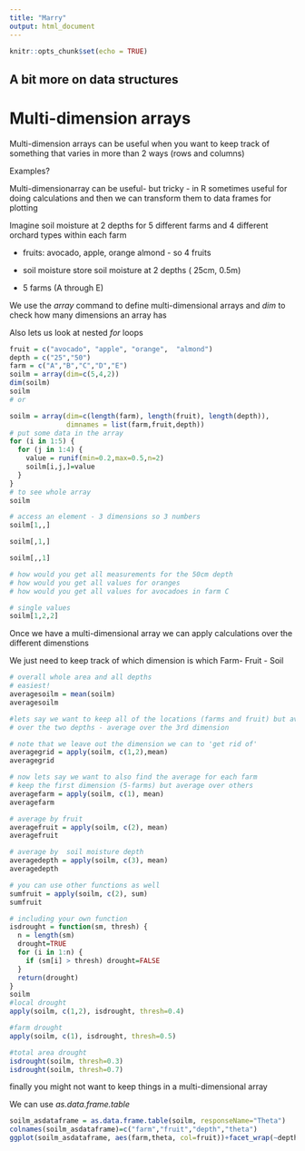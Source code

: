 ```yaml
---
title: "Marry"
output: html_document
---
```


```r
knitr::opts_chunk$set(echo = TRUE)
```

## A bit more on data structures

# Multi-dimension arrays

Multi-dimension arrays can be useful when you want to keep track of something that varies in more than 2 ways (rows and columns)


Examples?

Multi-dimensionarray can be useful- but tricky - 
in R sometimes useful for
doing calculations and then we can transform them to data frames for plotting

Imagine
soil moisture at 2 depths for 5 different farms
and 4 different orchard types within each farm

* fruits: 
  avocado, apple,  orange  almond - so 4 fruits
 
* soil moisture 
  store soil moisture at 2 depths 
 ( 25cm, 0.5m)
 
* 5 farms (A through E)


We use the *array* command to define multi-dimensional arrays
and *dim* to check how many dimensions an array has

Also lets us look at nested *for* loops

```r

fruit = c("avocado", "apple", "orange",  "almond")
depth = c("25","50")
farm = c("A","B","C","D","E")
soilm = array(dim=c(5,4,2))
dim(soilm)
soilm
# or 

soilm = array(dim=c(length(farm), length(fruit), length(depth)),
              dimnames = list(farm,fruit,depth))
# put some data in the array
for (i in 1:5) {
  for (j in 1:4) {
    value = runif(min=0.2,max=0.5,n=2)
    soilm[i,j,]=value
  }
}
# to see whole array
soilm

# access an element - 3 dimensions so 3 numbers
soilm[1,,]

soilm[,1,]

soilm[,,1]

# how would you get all measurements for the 50cm depth
# how would you get all values for oranges
# how would you get all values for avocadoes in farm C

# single values
soilm[1,2,2]
```

Once we have a multi-dimensional array we can apply calculations over the different dimenstions

We just need to keep track of which dimension is which
Farm- Fruit - Soil

```r



# overall whole area and all depths
# easiest!
averagesoilm = mean(soilm)
averagesoilm

#lets say we want to keep all of the locations (farms and fruit) but average 
# over the two depths - average over the 3rd dimension

# note that we leave out the dimension we can to 'get rid of'
averagegrid = apply(soilm, c(1,2),mean)
averagegrid

# now lets say we want to also find the average for each farm
# keep the first dimension (5-farms) but average over others
averagefarm = apply(soilm, c(1), mean)
averagefarm

# average by fruit
averagefruit = apply(soilm, c(2), mean)
averagefruit

# average by  soil moisture depth
averagedepth = apply(soilm, c(3), mean)
averagedepth

# you can use other functions as well
sumfruit = apply(soilm, c(2), sum)
sumfruit

# including your own function
isdrought = function(sm, thresh) {
  n = length(sm)
  drought=TRUE
  for (i in 1:n) {
    if (sm[i] > thresh) drought=FALSE
  }
  return(drought)
}
soilm
#local drought
apply(soilm, c(1,2), isdrought, thresh=0.4)

#farm drought
apply(soilm, c(1), isdrought, thresh=0.5)

#total area drought
isdrought(soilm, thresh=0.3)
isdrought(soilm, thresh=0.7)

```

finally you might not want to keep things in a multi-dimensional array

We can use *as.data.frame.table*

```r

soilm_asdataframe = as.data.frame.table(soilm, responseName="Theta")
colnames(soilm_asdataframe)=c("farm","fruit","depth","theta")
ggplot(soilm_asdataframe, aes(farm,theta, col=fruit))+facet_wrap(~depth)+geom_point(size=3)


```

